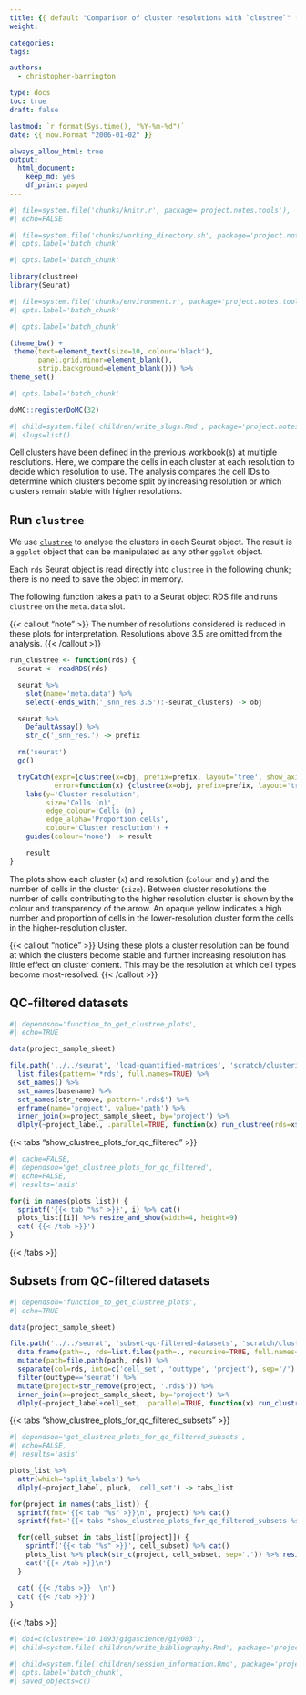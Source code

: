 ```yaml
---
title: {{ default "Comparison of cluster resolutions with `clustree`" (getenv "TITLE") }}
weight:

categories:
tags:

authors:
  - christopher-barrington

type: docs
toc: true
draft: false

lastmod: `r format(Sys.time(), "%Y-%m-%d")`
date: {{ now.Format "2006-01-02" }}

always_allow_html: true
output:
  html_document:
    keep_md: yes
    df_print: paged
---
```


<!-- initial set up chunks are invisible -->

<!-- read the standard knitr setup script -->
```r
#| file=system.file('chunks/knitr.r', package='project.notes.tools'),
#| echo=FALSE
```

<!-- make subdirectories to write into/any bash work -->
```bash
#| file=system.file('chunks/working_directory.sh', package='project.notes.tools'),
#| opts.label='batch_chunk'
```

<!-- load any packages for the workbook -->
```r
#| opts.label='batch_chunk'

library(clustree)
library(Seurat)
```

<!-- read the standard setup script, loading well-used libraries -->
```r
#| file=system.file('chunks/environment.r', package='project.notes.tools'),
#| opts.label='batch_chunk'
```

<!-- set a ggplot theme to use as a base in the workbook -->
```r
#| opts.label='batch_chunk'

(theme_bw() +
 theme(text=element_text(size=10, colour='black'),
       panel.grid.minor=element_blank(),
       strip.background=element_blank())) %>%
theme_set()
```

<!-- any final things to set for this workbook -->
```r
#| opts.label='batch_chunk'

doMC::registerDoMC(32)
```

<!-- define slugs for other reports here for ease and reuse -->
```r
#| child=system.file('children/write_slugs.Rmd', package='project.notes.tools'),
#| slugs=list()
```

[CRICK]: https://www.crick.ac.uk

[clustree home]: https://github.com/lazappi/clustree
[clustree github plotting issue]: https://github.com/lazappi/clustree/issues/63

<!-- end of initial set up chunks -->

Cell clusters have been defined in the previous workbook(s) at multiple resolutions. Here, we compare the cells in each cluster at each resolution to decide which resolution to use. The analysis compares the cell IDs to determine which clusters become split by increasing resolution or which clusters remain stable with higher resolutions.

<!--more-->

## Run `clustree` 

We use [`clustree`][clustree home] to analyse the clusters in each Seurat object. The result is a `ggplot` object that can be manipulated as any other `ggplot` object.

Each `rds` Seurat object is read directly into `clustree` in the following chunk; there is no need to save the object in memory.

The following function takes a path to a Seurat object RDS file and runs `clustree` on the `meta.data` slot.

{{< callout "note" >}}
The number of resolutions considered is reduced in these plots for interpretation. Resolutions above 3.5 are omitted from the analysis.
{{< /callout >}}

```r
run_clustree <- function(rds) {
  seurat <- readRDS(rds)

  seurat %>%
    slot(name='meta.data') %>%
    select(-ends_with('_snn_res.3.5'):-seurat_clusters) -> obj

  seurat %>%
    DefaultAssay() %>%
    str_c('_snn_res.') -> prefix

  rm('seurat')
  gc()

  tryCatch(expr={clustree(x=obj, prefix=prefix, layout='tree', show_axis=TRUE)},
           error=function(x) {clustree(x=obj, prefix=prefix, layout='tree', show_axis=FALSE)}) +
    labs(y='Cluster resolution',
         size='Cells (n)',
         edge_colour='Cells (n)',
         edge_alpha='Proportion cells',
         colour='Cluster resolution') +
    guides(colour='none') -> result

    result
}
```

The plots show each cluster (`x`) and resolution (`colour` and `y`) and the number of cells in the cluster (`size`). Between cluster resolutions the number of cells contributing to the higher resolution cluster is shown by the colour and transparency of the arrow. An opaque yellow indicates a high number and proportion of cells in the lower-resolution cluster form the cells in the higher-resolution cluster. 

{{< callout "notice" >}}
Using these plots a cluster resolution can be found at which the clusters become stable and further increasing resolution has little effect on cluster content. This may be the resolution at which cell types become most-resolved.
{{< /callout >}}

<!--  -->

## QC-filtered datasets

```r
#| dependson='function_to_get_clustree_plots',
#| echo=TRUE

data(project_sample_sheet)

file.path('../../seurat', 'load-quantified-matrices', 'scratch/clustering/out/seurat') %>%
  list.files(pattern='*rds', full.names=TRUE) %>%
  set_names() %>%
  set_names(basename) %>%
  set_names(str_remove, pattern='.rds$') %>%
  enframe(name='project', value='path') %>%
  inner_join(x=project_sample_sheet, by='project') %>%
  dlply(~project_label, .parallel=TRUE, function(x) run_clustree(rds=x$path)) -> plots_list
```

{{< tabs "show_clustree_plots_for_qc_filtered" >}}
```r
#| cache=FALSE,
#| dependson='get_clustree_plots_for_qc_filtered',
#| echo=FALSE,
#| results='asis'

for(i in names(plots_list)) {
  sprintf('{{< tab "%s" >}}', i) %>% cat()
  plots_list[[i]] %>% resize_and_show(width=4, height=9)
  cat('{{< /tab >}}')
}
```
{{< /tabs >}}

<!--  -->

## Subsets from QC-filtered datasets

```r
#| dependson='function_to_get_clustree_plots',
#| echo=TRUE

data(project_sample_sheet)

file.path('../../seurat', 'subset-qc-filtered-datasets', 'scratch/clustering/out') %>%
  data.frame(path=., rds=list.files(path=., recursive=TRUE, full.names=FALSE)) %>%
  mutate(path=file.path(path, rds)) %>%
  separate(col=rds, into=c('cell_set', 'outtype', 'project'), sep='/') %>%
  filter(outtype=='seurat') %>%
  mutate(project=str_remove(project, '.rds$')) %>%
  inner_join(x=project_sample_sheet, by='project') %>%
  dlply(~project_label+cell_set, .parallel=TRUE, function(x) run_clustree(rds=x$path)) -> plots_list
```

{{< tabs "show_clustree_plots_for_qc_filtered_subsets" >}}
```r
#| dependson='get_clustree_plots_for_qc_filtered_subsets',
#| echo=FALSE,
#| results='asis'

plots_list %>%
  attr(which='split_labels') %>%
  dlply(~project_label, pluck, 'cell_set') -> tabs_list

for(project in names(tabs_list)) {
  sprintf(fmt='{{< tab "%s" >}}\n', project) %>% cat()
  sprintf(fmt='{{< tabs "show_clustree_plots_for_qc_filtered_subsets-%s" >}}\n', project) %>% cat()

  for(cell_subset in tabs_list[[project]]) {
    sprintf('{{< tab "%s" >}}', cell_subset) %>% cat()
    plots_list %>% pluck(str_c(project, cell_subset, sep='.')) %>% resize_and_show(width=4, height=9)
    cat('{{< /tab >}}\n')
  }

  cat('{{< /tabs >}}  \n')
  cat('{{< /tab >}}')
}
```
{{< /tabs >}}

<!-- include a references section; DOIs for software used in the workbook or to generate presented results, a named vector of strings -->
```r
#| doi=c(clustree='10.1093/gigascience/giy083'),
#| child=system.file('children/write_bibliography.Rmd', package='project.notes.tools')
```

<!-- include a session information section -->
```r
#| child=system.file('children/session_information.Rmd', package='project.notes.tools'),
#| opts.label='batch_chunk',
#| saved_objects=c()
```
